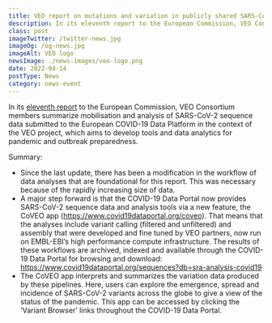 ```yaml
---
title: VEO report on mutations and variation in publicly shared SARS-CoV-2 raw sequencing data.
description: In its eleventh report to the European Commission, VEO Consortium members summarize mobilisation and analysis of SARS-CoV-2 sequence data submitted to the European COVID-19 Data Platform in the context of the VEO project, which aims to develop tools and data analytics for pandemic and outbreak preparedness.
class: post
imageTwitter: /twitter-news.jpg
imageOg: /og-news.jpg
imageAlt: VEO logo
newsImage: ./news-images/veo-logo.png
date: 2022-04-14
postType: News
category: news-event
---
```


In its [eleventh report](https://by-covid.org/pdf/VEO-COVID-19-Variants-Report-11-Final.pdf) to the European Commission, VEO Consortium members summarize mobilisation and analysis of SARS-CoV-2 sequence data submitted to the European COVID-19 Data Platform in the context of the VEO project, which aims to develop tools and data analytics for pandemic and outbreak preparedness.

Summary:

* Since the last update, there has been a modification in the workflow of data analyses that are foundational for this report. This was necessary because of the rapidly increasing size of data.
* A major step forward is that the COVID-19 Data Portal now provides SARS-CoV-2 sequence data and analysis tools via a new feature, the CoVEO app (https://www.covid19dataportal.org/coveo). That means that the analyses include variant calling (filtered and unfiltered) and assembly that were developed and fine tuned by VEO partners, now run on EMBL-EBI’s high performance compute infrastructure. The results of these workflows are archived, indexed and available through the COVID-19 Data Portal for browsing and download: https://www.covid19dataportal.org/sequences?db=sra-analysis-covid19
* The CoVEO app interprets and summarizes the variation data produced by these pipelines. Here, users can explore the emergence, spread and incidence of SARS-CoV-2 variants across the globe to give a view of the status of the pandemic. This app can be accessed by clicking the ‘Variant Browser’ links throughout the COVID-19 Data Portal.

